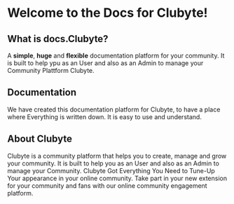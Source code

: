 # Welcome to the Docs for Clubyte!
 
## What is docs.Clubyte?

A **simple**, **huge** and **flexible** documentation platform for your community. It is built to help ypu as an User and also as an Admin to manage your Community Plattform Clubyte.

## Documentation

We have created this documentation platform for Clubyte, to have a place where Everything is written down. It is easy to use and understand.

## About Clubyte

Clubyte is a community platform that helps you to create, manage and grow your community. It is built to help you as an User and also as an Admin to manage your Community.
Clubyte Got Everything You Need to Tune-Up Your appearance in your online community. Take part in your new extension for your community and fans with our online community engagement platform.


